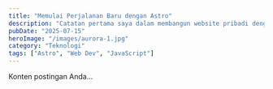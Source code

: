 ---
title: "Memulai Perjalanan Baru dengan Astro"
description: "Catatan pertama saya dalam membangun website pribadi dengan Astro, React, dan Tailwind CSS."
pubDate: "2025-07-15"
heroImage: "/images/aurora-1.jpg"
category: "Teknologi"
tags: ["Astro", "Web Dev", "JavaScript"]
---

Konten postingan Anda...